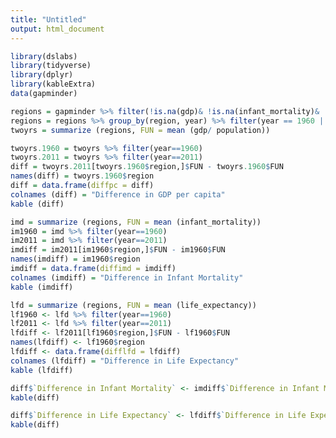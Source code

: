 ---
title: "Untitled"
output: html_document
---

```{r}
library(dslabs)
library(tidyverse)
library(dplyr)
library(kableExtra)
data(gapminder)

regions = gapminder %>% filter(!is.na(gdp)& !is.na(infant_mortality)& !is.na(life_expectancy)) %>% group_by(region)
regions = regions %>% group_by(region, year) %>% filter(year == 1960 | year == 2011)
twoyrs = summarize (regions, FUN = mean (gdp/ population))

twoyrs.1960 = twoyrs %>% filter(year==1960)
twoyrs.2011 = twoyrs %>% filter(year==2011)
diff = twoyrs.2011[twoyrs.1960$region,]$FUN - twoyrs.1960$FUN 
names(diff) = twoyrs.1960$region
diff = data.frame(diffpc = diff)
colnames (diff) = "Difference in GDP per capita"
kable (diff)

imd = summarize (regions, FUN = mean (infant_mortality))
im1960 = imd %>% filter(year==1960)
im2011 = imd %>% filter(year==2011)
imdiff = im2011[im1960$region,]$FUN - im1960$FUN 
names(imdiff) = im1960$region
imdiff = data.frame(diffimd = imdiff)
colnames (imdiff) = "Difference in Infant Mortality"
kable (imdiff)

lfd = summarize (regions, FUN = mean (life_expectancy))
lf1960 <- lfd %>% filter(year==1960)
lf2011 <- lfd %>% filter(year==2011)
lfdiff <- lf2011[lf1960$region,]$FUN - lf1960$FUN 
names(lfdiff) <- lf1960$region
lfdiff <- data.frame(difflfd = lfdiff)
colnames (lfdiff) = "Difference in Life Expectancy"
kable (lfdiff)

diff$`Difference in Infant Mortality` <- imdiff$`Difference in Infant Mortality`
kable(diff)

diff$`Difference in Life Expectancy` <- lfdiff$`Difference in Life Expectancy`
kable(diff)
```

